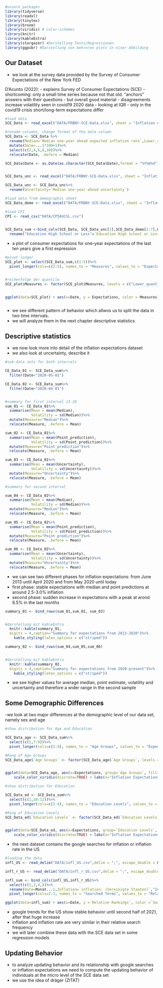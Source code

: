 <!--loading necessary packages-->
```r
#unsere packages
library(tidyverse)
library(readxl)
library(tinytex)
library(broom)
library(viridis) # color-schemes
library(knitr)
library(kableExtra)
library(stargazer) #Darstellung Tests/Regressionen
library(ggpubr) #Darstellung von mehreren plots in einer Abbildung

```

## Our Dataset


- we look at the survey data provided by the Survey of Consumer Expectations of the New York FED

D’Acunto (2022):
- explains Survey of Consumer Expectations (SCE)
- shortcoming: only a small time series because not that old. "anchors" answers with their questions
- but overall good material
- disagreements increase volatility seen in covid19 2020 data
- looking at IQR
- only in the covid19 crisis short/long-term expectations differ


<!--short term Expectations by the SCE-->
```r
#load data
SCE_Data <- read_excel("DATA/FRBNY-SCE-Data.xlsx", sheet = "Inflation expectations", skip = 2)

#rename columns, change format of the date column
SCE_Data <- SCE_Data %>%
  rename(Median=`Median one-year ahead expected inflation rate`,Lower_quantil=`25th Percentile one-year ahead expected inflation rate`, Upper_quantil=`75th Percentile one-year ahead expected inflation rate`,Point_prediction=`Median point prediction one-year ahead inflation rate`)%>%
  mutate(Date=...1*100+1)%>%
  select(c(2,4,6,8,10))%>%
  relocate(Date, .before = Median)

SCE_Data$Date <- as.Date(as.character(SCE_Data$Date),format = "%Y%m%d")



```

<!--Uncertainty data-->
```r
SCE_Data_unc <- read_excel("DATA/FRBNY-SCE-Data.xlsx", sheet = "Inflation uncertainty", skip = 2)

SCE_Data_unc <- SCE_Data_unc%>%
  rename(Uncertainty=`Median one-year ahead uncertainty`)


```



<!--load Demographics-->
```r
#load data from demographic sheet
SCE_Data_demo <- read_excel("DATA/FRBNY-SCE-Data.xlsx", sheet = "Inflation expectations Demo", skip = 3)

```


<!--CPI Data-->
```r
#load CPI
CPI <- read_csv("DATA/CPIAUCSL.csv")

  
SCE_Data_sum <-bind_cols(SCE_Data, SCE_Data_unc[2],SCE_Data_demo[2:7],CPI[2])%>%
  rename("Education High School or Less"=`Education High School or Less`,"College"=`Education Some College`,"BA or Higher"=`Education BA or Higher`, CPI=CPIAUCSL_PC1)

```



- a plot of consumer expectations for one-year expectations of the last ten years give a first expression



```r

#pivot longer
SCE_plot <- select(SCE_Data_sum,c(1:5))%>%
  pivot_longer(cols=c(2:5), names_to = "Measures", values_to = "Expectations", values_drop_na = FALSE)


#reihenfolge der quantile
SCE_plot$Measures <- factor(SCE_plot$Measures, levels = c("Lower_quantil","Median","Point_prediction","Upper_quantil"))


ggplot(data=SCE_plot) + aes(x=Date, y = Expectations, color = Measures) + geom_line(size=0.8)+scale_color_viridis(discrete = TRUE)+labs(x="Years", y="Monthly Expectations")+scale_x_date(date_labels = "%Y",date_breaks = "2 years")+ theme_minimal()



```

- we see different pattern of behavior which allwos us to split the data in two time intervals.
- we will analyze them in the next chapter descriptive statistics

\newpage


## Descriptive statistics

- we now look more into detail of the inflation expectations dataset
- we  also look at uncertainty, describe it


<!--Descriptive summaries-->
```r
#sub-data sets for both intervals

CE_Data_01 <- SCE_Data_sum%>%
  filter(Date<"2020-05-01")

CE_Data_02 <- SCE_Data_sum%>%
  filter(Date>"2020-04-01")


#summary for first interval 13-20
sum_01 <- CE_Data_01%>%
  summarise(Mean = mean(Median),
            Volatility = sd(Median))%>%
  mutate(Measure="Median")%>%
  relocate(Measure, .before = Mean)

sum_02 <- CE_Data_01%>%
  summarise(Mean = mean(Point_prediction),
            Volatility = sd(Point_prediction))%>%
  mutate(Measure="Point prediction")%>%
  relocate(Measure, .before = Mean)

sum_03 <- CE_Data_01%>%
  summarise(Mean = mean(Uncertainty),
            Volatility = sd(Uncertainty))%>%
  mutate(Measure="Uncertainty")%>%
  relocate(Measure, .before = Mean)

#summary for second interval

sum_04 <- CE_Data_02%>%
  summarise(Mean = mean(Median),
            Volatility = sd(Median))%>%
  mutate(Measure="Median")%>%
  relocate(Measure, .before = Mean)

sum_05 <- CE_Data_02%>%
  summarise(Mean = mean(Point_prediction),
            Volatility = sd(Point_prediction))%>%
  mutate(Measure="Point prediction")%>%
  relocate(Measure, .before = Mean)

sum_06 <- CE_Data_02%>%
  summarise(Mean = mean(Uncertainty),
            Volatility = sd(Uncertainty))%>%
  mutate(Measure="Uncertainty")%>%
  relocate(Measure, .before = Mean)


```

- we can see two different phases for inflation expectations: from June 2013 until April 2020 and from May 2020 until today
- first phase: stable expectations with median and point predictions at around 2.5-3.0% inflation
- second phase: sudden increase in expectations with a peak at arond 6.5% in the last months


```r
summary_01 <- bind_rows(sum_01,sum_02, sum_03)  


#darstellung mit kableExtra
  knitr::kable(summary_01,
  digits = 4,caption="Summary for expectations from 2013-2020")%>%
    kable_styling(latex_options = c("striped"))
```

```r
summary_02 <- bind_rows(sum_04,sum_05,sum_06)  


#darstellung mit kableExtra
  knitr::kable(summary_02,
  digits = 4,caption="Summary for expectations from 2020-present")%>%
    kable_styling(latex_options = c("striped"))
```
- we see higher values for average median, point estimate, volatility and uncertainty and therefore a wider range in the second sample


\newpage


## Some Demographic Differences

-we look at two major differences at the demographic level of our data set, namely sex and age

<!--Distribution function Age-->
```r
#show distribution for Age and Education

SCE_Data_age <- SCE_Data_sum%>%
  select(c(1,7:9))%>%
  pivot_longer(cols=c(2:4), names_to = "Age Groups", values_to = "Expectations", values_drop_na = FALSE)

#Rang of Age Groups
SCE_Data_age$`Age Groups` <- factor(SCE_Data_age$`Age Groups`, levels = c("Age Under 40","Age 40-60","Age Over 60"))


ggplot(data=SCE_Data_age, aes(x=Expectations, group=`Age Groups`, fill=`Age Groups`)) + geom_density(adjust=0.8, alpha=0.75) + scale_fill_viridis(discrete=TRUE) +
    scale_color_viridis(discrete=TRUE) + labs(x="Inflation Expectations",y="Distribution")+scale_x_continuous(breaks = seq(0, 8, by = 1))+ theme_minimal()

```


<!--Distribution function Education-->
```r
#show distribution for Education

SCE_Data_ed <- SCE_Data_sum%>%
  select(c(1,10:12))%>%
  pivot_longer(cols=c(2:4), names_to = "Education Levels", values_to = "Expectations", values_drop_na = FALSE)

#Rang of Education Levels
SCE_Data_ed$`Education Levels` <- factor(SCE_Data_ed$`Education Levels`, levels = c("Education High School or Less","College","BA or Higher"))


ggplot(data=SCE_Data_ed, aes(x=Expectations, group=`Education Levels`, fill=`Education Levels`)) + geom_density(adjust=0.8, alpha=0.75) + scale_fill_viridis(discrete=TRUE) +
    scale_color_viridis(discrete=TRUE) + labs(x="Inflation Expectations",y="Distribution")+scale_x_continuous(breaks = seq(0, 7, by = 1))+ theme_minimal()

```


- the next dataset contains the google searches for inflation or inflation rate in the US

<!--Trends data for USA-->
```r
#loading the data
infl_US <- read_delim("DATA/infl_US.csv",delim = ";", escape_double = FALSE, col_types = cols(Monat = col_date(format = "%d/%m/%Y")), trim_ws = TRUE)

infl_r_US <- read_delim("DATA/infl_r_US.csv",delim = ";", escape_double = FALSE, col_types = cols(Monat = col_date(format = "%d/%m/%Y")), trim_ws = TRUE)

```


<!--Google trends for USA-->
```r

infl_sum <- bind_cols(infl_US,infl_r_US)%>%
  select(c(1,2,4,))%>%
  rename(Date=Monat...1,Inflation=`inflation: (Vereinigte Staaten)`,"Inflation rate"=`inflation rate: (Vereinigte Staaten)`)%>%
  pivot_longer(cols=2:3, names_to = "Searched Terms", values_to = "Relative Rankings", values_drop_na = FALSE)

ggplot(data=infl_sum) + aes(x=Date, y =`Relative Rankings`, color =`Searched Terms`) + geom_line(size=0.9,alpha=1)+scale_color_manual(values=c("#00798c","#B9314F"))+labs(x="Years")+scale_x_date(date_labels = "%Y",date_breaks = "1 year")+ theme_minimal()  


```

- google trends for the US show stable behavior until second half of 2021, after that huge increase
- inflation and inflation rate are very similar in their relative search frequency
- we will later combine these data with the SCE data set in some regression models


## Updating Behavior

- to analyze updating behavior and its relationship with google searches or inflation expectations we need to compute the updating behavior of individuals at the micro level of the SCE data set
- we use the idea of dräger (ZITAT)


\newpage